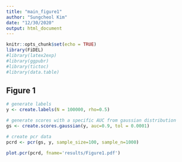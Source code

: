 ```yaml
---
title: "main_figure1"
author: "Sungcheol Kim"
date: "12/30/2020"
output: html_document
---
```


```r
knitr::opts_chunk$set(echo = TRUE)
library(FiDEL)
#library(latex2exp)
#library(ggpubr)
#library(tictoc)
#library(data.table)
```

## Figure 1

```r
# generate labels
y <- create.labels(N = 100000, rho=0.5)

# generate scores with a specific AUC from gaussian distribution
gs <- create.scores.gaussian(y, auc=0.9, tol = 0.0001)
```

```r
# create pcr data
pcrd <- pcr(gs, y, sample_size=100, sample_n=1000)
```

```r
plot.pcr(pcrd, fname='results/Figure1.pdf')
```

